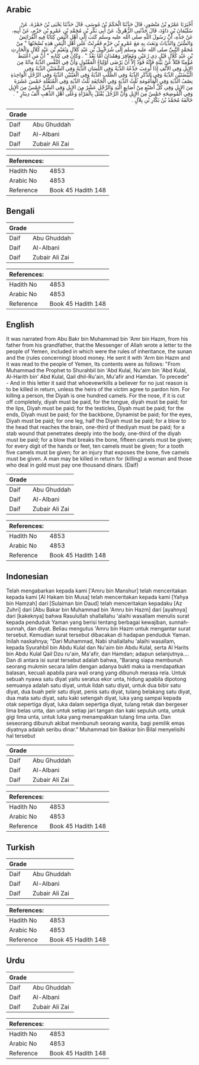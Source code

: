 ## Arabic


<div dir="rtl" lang="ar" style={{fontSize:'larger',backgroundColor:'#f8f9fa',padding:20}}>
أَخْبَرَنَا عَمْرُو بْنُ مَنْصُورٍ، قَالَ حَدَّثَنَا الْحَكَمُ بْنُ مُوسَى، قَالَ حَدَّثَنَا يَحْيَى بْنُ حَمْزَةَ، عَنْ سُلَيْمَانَ بْنِ دَاوُدَ، قَالَ حَدَّثَنِي الزُّهْرِيُّ، عَنْ أَبِي بَكْرِ بْنِ مُحَمَّدِ بْنِ عَمْرِو بْنِ حَزْمٍ، عَنْ أَبِيهِ، عَنْ جَدِّهِ، أَنَّ رَسُولَ اللَّهِ صلى الله عليه وسلم كَتَبَ إِلَى أَهْلِ الْيَمَنِ كِتَابًا فِيهِ الْفَرَائِضُ وَالسُّنَنُ وَالدِّيَاتُ وَبَعَثَ بِهِ مَعَ عَمْرِو بْنِ حَزْمٍ فَقُرِئَتْ عَلَى أَهْلِ الْيَمَنِ هَذِهِ نُسْخَتُهَا ‏"‏ مِنْ مُحَمَّدٍ النَّبِيِّ صلى الله عليه وسلم إِلَى شُرَحْبِيلَ بْنِ عَبْدِ كُلاَلٍ وَنُعَيْمِ بْنِ عَبْدِ كُلاَلٍ وَالْحَارِثِ بْنِ عَبْدِ كُلاَلٍ قَيْلِ ذِي رُعَيْنٍ وَمُعَافِرَ وَهَمْدَانَ أَمَّا بَعْدُ ‏"‏ ‏.‏ وَكَانَ فِي كِتَابِهِ ‏"‏ أَنَّ مَنِ اعْتَبَطَ مُؤْمِنًا قَتْلاً عَنْ بَيِّنَةٍ فَإِنَّهُ قَوَدٌ إِلاَّ أَنْ يَرْضَى أَوْلِيَاءُ الْمَقْتُولِ وَأَنَّ فِي النَّفْسِ الدِّيَةُ مِائَةً مِنَ الإِبِلِ وَفِي الأَنْفِ إِذَا أُوعِبَ جَدْعُهُ الدِّيَةُ وَفِي اللِّسَانِ الدِّيَةُ وَفِي الشَّفَتَيْنِ الدِّيَةُ وَفِي الْبَيْضَتَيْنِ الدِّيَةُ وَفِي الذَّكَرِ الدِّيَةُ وَفِي الصُّلْبِ الدِّيَةُ وَفِي الْعَيْنَيْنِ الدِّيَةُ وَفِي الرِّجْلِ الْوَاحِدَةِ نِصْفُ الدِّيَةِ وَفِي الْمَأْمُومَةِ ثُلُثُ الدِّيَةِ وَفِي الْجَائِفَةِ ثُلُثُ الدِّيَةِ وَفِي الْمُنَقِّلَةِ خَمْسَ عَشَرَةَ مِنَ الإِبِلِ وَفِي كُلِّ أُصْبُعٍ مِنْ أَصَابِعِ الْيَدِ وَالرِّجْلِ عَشْرٌ مِنَ الإِبِلِ وَفِي السِّنِّ خَمْسٌ مِنَ الإِبِلِ وَفِي الْمُوضِحَةِ خَمْسٌ مِنَ الإِبِلِ وَأَنَّ الرَّجُلَ يُقْتَلُ بِالْمَرْأَةِ وَعَلَى أَهْلِ الذَّهَبِ أَلْفُ دِينَارٍ ‏"‏ ‏.‏ خَالَفَهُ مُحَمَّدُ بْنُ بَكَّارِ بْنِ بِلاَلٍ ‏.‏
</div>
<div style={{backgroundColor:'#f8f9fa',padding:20, marginBottom: 10}}><table> <thead> <tr> <th>Grade</th> <th></th> </tr> </thead> <tbody> <tr><td>Daif</td><td>Abu Ghuddah</td></tr><tr><td>Daif</td><td>Al-Albani</td></tr><tr><td>Daif</td><td>Zubair Ali Zai</td></tr></tbody></table><table> <thead> <tr> <th>References:</th> <th></th> </tr> </thead> <tbody><tr><td>Hadith No</td><td>4853</td></tr><tr><td>Arabic No</td><td>4853</td></tr><tr><td>Reference</td><td>Book 45 Hadith 148</td></tr></tbody></table></div>

## Bengali


<div dir="ltr" lang="bn" style={{fontSize:'larger',backgroundColor:'#f8f9fa',padding:20}}>

</div>
<div style={{backgroundColor:'#f8f9fa',padding:20, marginBottom: 10}}><table> <thead> <tr> <th>Grade</th> <th></th> </tr> </thead> <tbody> <tr><td>Daif</td><td>Abu Ghuddah</td></tr><tr><td>Daif</td><td>Al-Albani</td></tr><tr><td>Daif</td><td>Zubair Ali Zai</td></tr></tbody></table><table> <thead> <tr> <th>References:</th> <th></th> </tr> </thead> <tbody><tr><td>Hadith No</td><td>4853</td></tr><tr><td>Arabic No</td><td>4853</td></tr><tr><td>Reference</td><td>Book 45 Hadith 148</td></tr></tbody></table></div>

## English


<div dir="ltr" lang="en" style={{fontSize:'larger',backgroundColor:'#f8f9fa',padding:20}}>
It was narrated from Abu Bakr bin Muhammad bin 'Amr bin Hazm, from his father from his grandfather, that:the Messenger of Allah wrote a letter to the people of Yemen, included in which were the rules of inheritance, the sunan and the (rules concerning) blood money. He sent it with 'Arm bin Hazm and it was read to the people of Yemen, Its contents were as follows: "From Muhammad the Prophet to Shurahbil bin 'Abd Kulal, Nu'aim bin 'Abd Kulal, Al-Harith bin' Abd Kulal, Qail dhil-Ru'ain, Mu'afir and Hamdan. To precede" - And in this letter it said that whoevewrkills a believer for no just reason is to be killed in return, unless the heirs of the victim agree to pardon him. For killing a person, the Diyah is one hundred camels. For the nose, if it is cut off completely, diyah must be paid, for the tongue, diyah must be paid; for the lips, Diyah must be paid; for the testicles, Diyah must be paid; for the ends, Diyah must be paid; for the backbone, Dynamist be paid; for the eyes, Diyah must be paid; for one leg, half the Diyah must be paid; for a blow to the head that reaches the brain, one-third of thediyah must be paid; for a stab wound that penetrates deeply into the body, one-third of the diyah must be paid; for a blow that breaks the bone, fifteen camels must be given; for every digit of the hands or feet, ten camels must be given; for a tooth five camels must be given; for an injury that exposes the bone, five camels must be given. A man may be killed in return for (killing) a woman and those who deal in gold must pay one thousand dinars. (Daif)
</div>
<div style={{backgroundColor:'#f8f9fa',padding:20, marginBottom: 10}}><table> <thead> <tr> <th>Grade</th> <th></th> </tr> </thead> <tbody> <tr><td>Daif</td><td>Abu Ghuddah</td></tr><tr><td>Daif</td><td>Al-Albani</td></tr><tr><td>Daif</td><td>Zubair Ali Zai</td></tr></tbody></table><table> <thead> <tr> <th>References:</th> <th></th> </tr> </thead> <tbody><tr><td>Hadith No</td><td>4853</td></tr><tr><td>Arabic No</td><td>4853</td></tr><tr><td>Reference</td><td>Book 45 Hadith 148</td></tr></tbody></table></div>

## Indonesian


<div dir="ltr" lang="id" style={{fontSize:'larger',backgroundColor:'#f8f9fa',padding:20}}>
Telah mengabarkan kepada kami ['Amru bin Manshur] telah menceritakan kepada kami [Al Hakam bin Musa] telah menceritakan kepada kami [Yahya bin Hamzah] dari [Sulaiman bin Daud] telah menceritakan kepadaku [Az Zuhri] dari [Abu Bakar bin Muhammad bin 'Amru bin Hazm] dari [ayahnya] dari [kakeknya] bahwa Rasulullah shallallahu 'alaihi wasallam menulis surat kepada penduduk Yaman yang berisi tentang berbagai kewajiban, sunnah-sunnah, dan diyat. Beliau mengutus 'Amru bin Hazm untuk mengantar surat tersebut. Kemudian surat tersebut dibacakan di hadapan penduduk Yaman. Inilah naskahnya; "Dari Muhammad, Nabi shallallahu 'alaihi wasallam, kepada Syurahbil bin Abdu Kulal dan Nu'aim bin Abdu Kulal, serta Al Harits bin Abdu Kulal Qail Dzu ru'ain, Ma'afir, dan Hamdan; adapun selanjutnya.... Dan di antara isi surat tersebut adalah bahwa, "Barang siapa membunuh seorang mukmin secara lalim dengan adanya bukti maka ia mendapatkan balasan, kecuali apabila para wali orang yang dibunuh merasa rela. Untuk sebuah nyawa satu diyat yaitu seratus ekor unta, hidung apabila dipotong semuanya adalah satu diyat, untuk lidah satu diyat, untuk dua bibir satu diyat, dua buah pelir satu diyat, penis satu diyat, tulang belakang satu diyat, dua mata satu diyat, satu kaki setengah diyat, luka yang sampai kepada otak sepertiga diyat, luka dalam sepertiga diyat, tulang retak dan bergeser lima belas unta, dan untuk setiap jari tangan dan kaki sepuluh unta, untuk gigi lima unta, untuk luka yang menampakkan tulang lima unta. Dan seseorang dibunuh akibat membunuh seorang wanita, bagi pemilik emas diyatnya adalah seribu dinar." Muhammad bin Bakkar bin Bilal menyelisihi hal tersebut
</div>
<div style={{backgroundColor:'#f8f9fa',padding:20, marginBottom: 10}}><table> <thead> <tr> <th>Grade</th> <th></th> </tr> </thead> <tbody> <tr><td>Daif</td><td>Abu Ghuddah</td></tr><tr><td>Daif</td><td>Al-Albani</td></tr><tr><td>Daif</td><td>Zubair Ali Zai</td></tr></tbody></table><table> <thead> <tr> <th>References:</th> <th></th> </tr> </thead> <tbody><tr><td>Hadith No</td><td>4853</td></tr><tr><td>Arabic No</td><td>4853</td></tr><tr><td>Reference</td><td>Book 45 Hadith 148</td></tr></tbody></table></div>

## Turkish


<div dir="ltr" lang="tr" style={{fontSize:'larger',backgroundColor:'#f8f9fa',padding:20}}>

</div>
<div style={{backgroundColor:'#f8f9fa',padding:20, marginBottom: 10}}><table> <thead> <tr> <th>Grade</th> <th></th> </tr> </thead> <tbody> <tr><td>Daif</td><td>Abu Ghuddah</td></tr><tr><td>Daif</td><td>Al-Albani</td></tr><tr><td>Daif</td><td>Zubair Ali Zai</td></tr></tbody></table><table> <thead> <tr> <th>References:</th> <th></th> </tr> </thead> <tbody><tr><td>Hadith No</td><td>4853</td></tr><tr><td>Arabic No</td><td>4853</td></tr><tr><td>Reference</td><td>Book 45 Hadith 148</td></tr></tbody></table></div>

## Urdu


<div dir="rtl" lang="ur" style={{fontSize:'larger',backgroundColor:'#f8f9fa',padding:20}}>

</div>
<div style={{backgroundColor:'#f8f9fa',padding:20, marginBottom: 10}}><table> <thead> <tr> <th>Grade</th> <th></th> </tr> </thead> <tbody> <tr><td>Daif</td><td>Abu Ghuddah</td></tr><tr><td>Daif</td><td>Al-Albani</td></tr><tr><td>Daif</td><td>Zubair Ali Zai</td></tr></tbody></table><table> <thead> <tr> <th>References:</th> <th></th> </tr> </thead> <tbody><tr><td>Hadith No</td><td>4853</td></tr><tr><td>Arabic No</td><td>4853</td></tr><tr><td>Reference</td><td>Book 45 Hadith 148</td></tr></tbody></table></div>